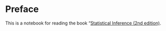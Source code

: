 # Preface

This is a notebook for reading the book "[Statistical Inference (2nd edition)](https://www.amazon.com/Statistical-Inference-George-Casella/dp/0534243126).
